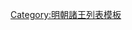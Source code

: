 {{ming|title=明朝隆平國諸王|ed=隆平國|head=[[嘉靖]]七年（[[1528年]]）封。|
{{ming/title}}
{{ming/list|隆平悼康王|[[朱厚焴]]|朱祐枱、庶五子|[[1528年]]—[[1530年]]|嘉靖七年封。九年薨。無子，除。}}
{{ming/list|隆平王|[[隆平王 (明朝第二任)|朱常？]]||？年—[[1689年]]|不知何年襲封。[[清朝|清]][[康熙]]二十八年薨。}}
}}<noinclude>
[[Category:明朝諸王列表模板]]
</noinclude>